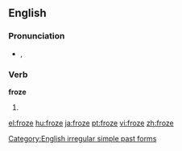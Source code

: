 ==English==

===Pronunciation===
* {{IPA|/ˈfɹəʊz/}}, {{SAMPA|/"fr\@Uz/}}
*: {{rhymes|əʊz}}

===Verb===
'''froze'''

# {{simple past of|[[freeze]]}}

[[Category:English irregular simple past forms]]

[[el:froze]]
[[hu:froze]]
[[ja:froze]]
[[pt:froze]]
[[vi:froze]]
[[zh:froze]]